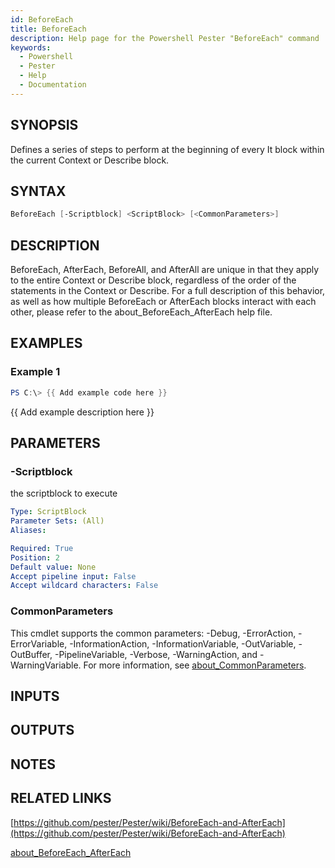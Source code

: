 ```yaml
---
id: BeforeEach
title: BeforeEach
description: Help page for the Powershell Pester "BeforeEach" command
keywords:
  - Powershell
  - Pester
  - Help
  - Documentation
---
```


## SYNOPSIS
Defines a series of steps to perform at the beginning of every It block within
the current Context or Describe block.

## SYNTAX

```powershell
BeforeEach [-Scriptblock] <ScriptBlock> [<CommonParameters>]
```

## DESCRIPTION
BeforeEach, AfterEach, BeforeAll, and AfterAll are unique in that they apply
to the entire Context or Describe block, regardless of the order of the
statements in the Context or Describe. 
For a full description of this
behavior, as well as how multiple BeforeEach or AfterEach blocks interact
with each other, please refer to the about_BeforeEach_AfterEach help file.

## EXAMPLES

### Example 1
```powershell
PS C:\> {{ Add example code here }}
```

{{ Add example description here }}

## PARAMETERS

### -Scriptblock
the scriptblock to execute

```yaml
Type: ScriptBlock
Parameter Sets: (All)
Aliases:

Required: True
Position: 2
Default value: None
Accept pipeline input: False
Accept wildcard characters: False
```

### CommonParameters
This cmdlet supports the common parameters: -Debug, -ErrorAction, -ErrorVariable, -InformationAction, -InformationVariable, -OutVariable, -OutBuffer, -PipelineVariable, -Verbose, -WarningAction, and -WarningVariable. For more information, see [about_CommonParameters](http://go.microsoft.com/fwlink/?LinkID=113216).

## INPUTS

## OUTPUTS

## NOTES

## RELATED LINKS

[https://github.com/pester/Pester/wiki/BeforeEach-and-AfterEach](https://github.com/pester/Pester/wiki/BeforeEach-and-AfterEach)

[about_BeforeEach_AfterEach]()
